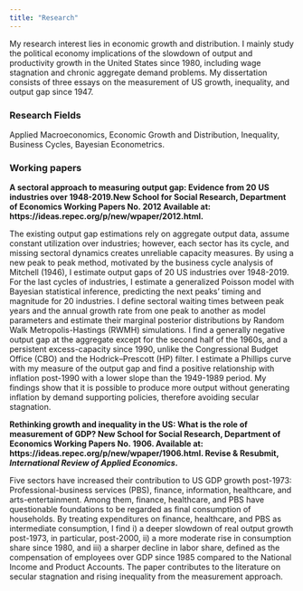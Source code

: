 ```yaml
---
title: "Research"
---
```


My research interest lies in economic growth and distribution. I mainly study the political economy implications of the slowdown of output and productivity growth in the United States since 1980, including wage stagnation and chronic aggregate demand problems.  My dissertation consists of three essays on the measurement of US growth, inequality, and output gap since 1947. 

### Research Fields

Applied Macroeconomics, Economic Growth and Distribution, Inequality, Business Cycles, Bayesian Econometrics.

### Working papers 

**A sectoral approach to measuring output gap: Evidence from 20 US industries over 1948-2019.New School for Social Research, Department  of  Economics Working  Papers No. 2012 Available  at: https://ideas.repec.org/p/new/wpaper/2012.html.**

The existing output gap estimations rely on aggregate output data, assume constant utilization over industries; however, each sector has its cycle, and missing sectoral dynamics creates unreliable capacity measures. By using a new peak to peak method, motivated by the business cycle analysis of Mitchell (1946), I estimate output gaps of 20 US industries over 1948-2019. For the last cycles of industries, I estimate a generalized Poisson model with Bayesian statistical inference, predicting the next peaks' timing and magnitude for 20 industries. I define sectoral waiting times between peak years and the annual growth rate from one peak to another as model parameters and estimate their marginal posterior distributions by Random Walk Metropolis-Hastings (RWMH) simulations. I find a generally negative output gap at the aggregate except for the second half of the 1960s, and a persistent excess-capacity since 1990, unlike the Congressional Budget Office (CBO) and the Hodrick–Prescott (HP) filter. I estimate a Phillips curve with my measure of the output gap and find a positive relationship with inflation post-1990 with a lower slope than the 1949-1989 period. My findings show that it is possible to produce more output without generating inflation by demand supporting policies, therefore avoiding secular stagnation.

**Rethinking growth and inequality in the US: What is the role of measurement of GDP? New School for Social Research, Department  of  Economics Working  Papers No. 1906. Available  at: https://ideas.repec.org/p/new/wpaper/1906.html. Revise & Resubmit, *International Review of Applied Economics*.**

Five sectors have increased their contribution to US GDP growth post-1973: Professional-business services (PBS), finance, information, healthcare, and arts-entertainment. Among them, finance, healthcare, and PBS have questionable foundations to be regarded as final consumption of households. By treating expenditures on finance, healthcare, and PBS as intermediate consumption, I find i) a deeper slowdown of real output growth post-1973, in particular, post-2000, ii) a more moderate rise in consumption share since 1980, and iii) a sharper decline in labor share, defined as the compensation of employees over GDP since 1985 compared to the National Income and Product Accounts. The paper contributes to the literature on secular stagnation and rising inequality from the measurement approach.
